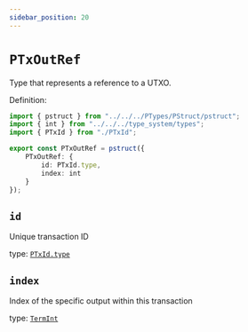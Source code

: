 ```yaml
---
sidebar_position: 20
---
```


# `PTxOutRef`

Type that represents a reference to a UTXO.

Definition:

```ts
import { pstruct } from "../../../PTypes/PStruct/pstruct";
import { int } from "../../../type_system/types";
import { PTxId } from "./PTxId";

export const PTxOutRef = pstruct({
    PTxOutRef: {
        id: PTxId.type,
        index: int
    }
});
```

## `id`

Unique transaction ID

type: [`PTxId.type`](./PTxId)

## `index`

Index of the specific output within this transaction

type: [`TermInt`](../../stdlib/TermInt)